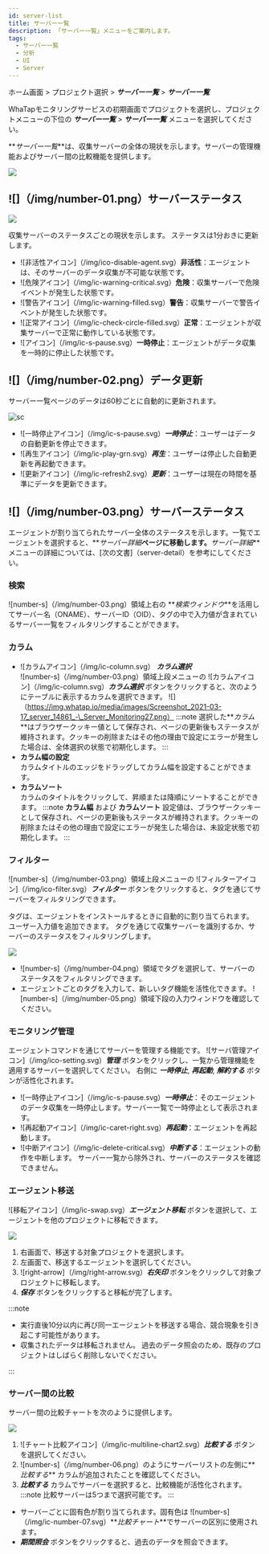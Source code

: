 ```yaml
---
id: server-list
title: サーバー一覧
description: 「サーバー一覧」メニューをご案内します。
tags:
  - サーバー一覧
  - 分析
  - UI
  - Server
---
```


ホーム画面 > プロジェクト選択 > **_サーバー一覧_** > **_サーバー一覧_**

WhaTapモニタリングサービスの初期画面でプロジェクトを選択し、プロジェクトメニューの下位の **_サーバー一覧_** > **_サーバー一覧_** メニューを選択してください。 

**_サーバー一覧_**は、収集サーバーの全体の現状を示します。サーバーの管理機能およびサーバー間の比較機能を提供します。

![](/img/server-list.png)

## ![]（/img/number-01.png）サーバーステータス

![](https://img.whatap.io/media/images/Screenshot_2021-03-17_server_14861_-_Server_Monitoring24.png)

収集サーバーのステータスごとの現状を示します。 ステータスは1分おきに更新します。

-   ![非活性アイコン]（/img/ico-disable-agent.svg）**非活性**：エージェントは、そのサーバーのデータ収集が不可能な状態です。
-   ![危険アイコン]（/img/ic-warning-critical.svg）**危険**：収集サーバーで危険イベントが発生した状態です。
-   ![警告アイコン]（/img/ic-warning-filled.svg）**警告**：収集サーバーで警告イベントが発生した状態です。
-   ![正常アイコン]（/img/ic-check-circle-filled.svg）**正常**：エージェントが収集サーバーで正常に動作している状態です。
-   ![アイコン]（/img/ic-s-pause.svg）**一時停止**：エージェントがデータ収集を一時的に停止した状態です。

## ![]（/img/number-02.png）データ更新

サーバー一覧ページのデータは60秒ごとに自動的に更新されます。

<div style={{textAlign: 'center'}}>

![sc](/img/server-list-data-rn.png)

</div>

-   ![一時停止アイコン]（/img/ic-s-pause.svg）**_一時停止_**：ユーザーはデータの自動更新を停止できます。 
-   ![再生アイコン]（/img/ic-play-grn.svg）**_再生_**：ユーザーは停止した自動更新を再起動できます。
-   ![更新アイコン]（/img/ic-refresh2.svg）**_更新_**：ユーザーは現在の時間を基準にデータを更新できます。

## ![]（/img/number-03.png）サーバーステータス

エージェントが割り当てられたサーバー全体のステータスを示します。一覧でエージェントを選択すると、**_サーバー詳細_**ページに移動します。**_サーバー詳細_**メニューの詳細については、[次の文書]（server-detail）を参考にしてください。

### 検索

![number-s]（/img/number-03.png）領域上右の **_検索ウィンドウ_**を活用してサーバー名（ONAME）、サーバーID（OID）、タグの中で入力値が含まれているサーバー一覧をフィルタリングすることができます。

### カラム

-   ![カラムアイコン]（/img/ic-column.svg） **_カラム選択_**<br/>
        ![number-s]（/img/number-03.png）領域上段メニューの ![カラムアイコン]（/img/ic-column.svg）**_カラム選択_**  ボタンをクリックすると、次のようにテーブルに表示するカラムを選択できます。
        ![]（https://img.whatap.io/media/images/Screenshot_2021-03-17_server_14861_-\_Server_Monitoring27.png）
    :::note
    選択した**_カラム_**はブラウザークッキー値として保存され、ページの更新後もステータスが維持されます。クッキーの削除またはその他の理由で設定にエラーが発生した場合は、全体選択の状態で初期化します。
    :::
-   **カラム幅の設定**<br/>
      カラムタイトルのエッジをドラッグしてカラム幅を設定することができます。
-   **カラムソート**<br/>
        カラムのタイトルをクリックして、昇順または降順にソートすることができます。
    :::note
    **カラム幅** および **カラムソート** 設定値は、ブラウザークッキーとして保存され、ページの更新後もステータスが維持されます。クッキーの削除またはその他の理由で設定にエラーが発生した場合は、未設定状態で初期化します。
    :::

### フィルター

![number-s]（/img/number-03.png）領域上段メニューの ![フィルターアイコン]（/img/ico-filter.svg）**_フィルター_** ボタンをクリックすると、タグを通じてサーバーをフィルタリングできます。 

タグは、エージェントをインストールするときに自動的に割り当てられます。 ユーザー入力値を追加できます。 タグを通じて収集サーバーを識別するか、サーバーのステータスをフィルタリングします。

![](/img/server-list-filter.png)

-   ![number-s]（/img/number-04.png）領域でタグを選択して、サーバーのステータスをフィルタリングできます。 
-   エージェントごとのタグを入力して、新しいタグ機能を活性化できます。 ![number-s]（/img/number-05.png）領域下段の入力ウィンドウを確認してください。

### モニタリング管理

エージェントコマンドを通じてサーバーを管理する機能です。 ![サーバ管理アイコン]（/img/ico-setting.svg）**_管理_** ボタンをクリックし、一覧から管理機能を適用するサーバーを選択してください。 右側に **_一時停止_**, **_再起動_**, **_解約する_** ボタンが活性化されます。

-   ![一時停止アイコン]（/img/ic-s-pause.svg）**_一時停止_**：そのエージェントのデータ収集を一時停止します。サーバー一覧で一時停止として表示されます。
-   ![再起動アイコン]（/img/ic-caret-right.svg）**_再起動_**：エージェントを再起動します。
-   ![中断アイコン]（/img/ic-delete-critical.svg）**_中断する_**：エージェントの動作を中断します。 サーバー一覧から除外され、サーバーのステータスを確認できません。

### エージェント移送

![移転アイコン]（/img/ic-swap.svg）**_エージェント移転_** ボタンを選択して、エージェントを他のプロジェクトに移転できます。

![](https://img.whatap.io/media/images/Screenshot_2021-03-17_server_14861_-_Server_Monitoring34.png)

1.  右画面で、移送する対象プロジェクトを選択します。
2.  左画面で、移送するエージェントを選択してください。
3.  ![right-arrow]（/img/right-arrow.svg）**_右矢印_** ボタンをクリックして対象プロジェクトに移転します。
4.  **_保存_** ボタンをクリックすると移転が完了します。

:::note

-   実行直後10分以内に再び同一エージェントを移送する場合、競合現象を引き起こす可能性があります。 
-   収集されたデータは移転されません。 過去のデータ照会のため、既存のプロジェクトはしばらく削除しないでください。

:::


### サーバー間の比較

サーバー間の比較チャートを次のように提供します。 

![](/img/server-list-compare.png)

1.  ![チャート比較アイコン]（/img/ic-multiline-chart2.svg）**_比較する_** ボタンを選択してください。
2.  ![number-s]（/img/number-06.png）のようにサーバーリストの左側に**_比較する_** カラムが追加されたことを確認してください。
3.  **_比較する_** カラムでサーバーを選択すると、比較機能が活性化されます。
    :::note
    比較サーバーは5つまで選択可能です。
    :::

-   サーバーごとに固有色が割り当てられます。固有色は ![number-s]（/img/ic-number-07.svg）**_比較チャート_**でサーバーの区別に使用されます。
-   **_期間照会_** ボタンをクリックすると、過去のデータを照会できます。

